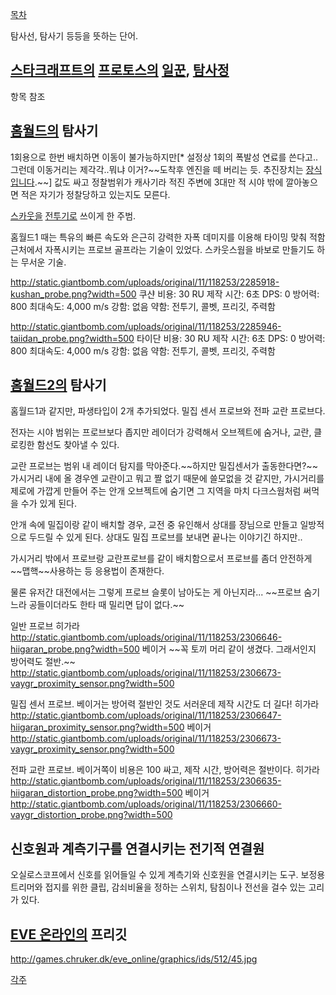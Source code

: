 [[목차]]
{{{+1 Probe}}}

탐사선, 탐사기 등등을 뜻하는 단어.

== [[스타크래프트]]의 [[프로토스]]의 [[일꾼]], [[탐사정]] ==

항목 참조
== [[홈월드]]의 탐사기 ==
1회용으로 한번 배치하면 이동이 불가능하지만[* 설정상 1회의 폭발성 연료를 쓴다고..그런데 이동거리는 제각각..뭐냐 이거?~~도착후 엔진을 떼 버리는 듯. 추진장치는 [[장식]]입니다.~~] 값도 싸고 정찰범위가 캐사기라 적진 주변에 3대만 적 시야 밖에 깔아놓으면 적은 자기가 정찰당하고 있는지도 모른다.

[[스카웃]]을 [[전투기]]로 쓰이게 한 주범.

홈월드1 때는 특유의 빠른 속도와 은근히 강력한 자폭 데미지를 이용해 타이밍 맞춰 적함 근처에서 자폭시키는 프로브 골프라는 기술이 있었다. 스카웃스웜을 바보로 만들기도 하는 무서운 기술.

http://static.giantbomb.com/uploads/original/11/118253/2285918-kushan_probe.png?width=500 쿠샨
비용: 30 RU
제작 시간: 6초
DPS: 0
방어력: 800
최대속도: 4,000 m/s
강함: 없음
약함: 전투기, 콜벳, 프리깃, 주력함

http://static.giantbomb.com/uploads/original/11/118253/2285946-taiidan_probe.png?width=500 타이단
비용: 30 RU
제작 시간: 6초
DPS: 0
방어력: 800
최대속도: 4,000 m/s
강함: 없음
약함: 전투기, 콜벳, 프리깃, 주력함
== [[홈월드2]]의 탐사기 ==
홈월드1과 같지만, 파생타입이 2개 추가되었다.
밀집 센서 프로브와 전파 교란 프로브다.

전자는 시야 범위는 프로브보다 좁지만 레이더가 강력해서 오브젝트에 숨거나, 교란, 클로킹한 함선도 찾아낼 수 있다.

교란 프로브는 범위 내 레이더 탐지를 막아준다.~~하지만 밀집센서가 출동한다면?~~ 가시거리 내에 올 경우엔 교란이고 뭐고 짤 없기 때문에 쓸모없을 것 같지만, 가시거리를 제로에 가깝게 만들어 주는 안개 오브젝트에 숨기면 그 지역을 마치 다크스웜처럼 써먹을 수가 있게 된다.

안개 속에 밀집이랑 같이 배치할 경우, 교전 중 유인해서 상대를 장님으로 만들고 일방적으로 두드릴 수 있게 된다. 상대도 밀집 프로브를 보내면 끝나는 이야기긴 하지만..

가시거리 밖에서 프로브랑 교란프로브를 같이 배치함으로서 프로브를 좀더 안전하게 ~~맵핵~~사용하는 등 응용법이 존재한다.

물론 유저간 대전에서는 그렇게 프로브 슬롯이 남아도는 게 아닌지라...
~~프로브 숨기느라 공들이더라도 한타 때 밀리면 답이 없다.~~

일반 프로브
히가라
http://static.giantbomb.com/uploads/original/11/118253/2306646-hiigaran_probe.png?width=500 
베이거 ~~꼭 토끼 머리 같이 생겼다. 그래서인지 방어력도 절반.~~
http://static.giantbomb.com/uploads/original/11/118253/2306673-vaygr_proximity_sensor.png?width=500 

밀집 센서 프로브. 
베이거는 방어력 절반인 것도 서러운데 제작 시간도 더 길다!
히가라
http://static.giantbomb.com/uploads/original/11/118253/2306647-hiigaran_proximity_sensor.png?width=500 
베이거
http://static.giantbomb.com/uploads/original/11/118253/2306673-vaygr_proximity_sensor.png?width=500 

전파 교란 프로브. 
베이거쪽이 비용은 100 싸고, 제작 시간, 방어력은 절반이다. 
히가라
http://static.giantbomb.com/uploads/original/11/118253/2306635-hiigaran_distortion_probe.png?width=500 
베이거
http://static.giantbomb.com/uploads/original/11/118253/2306660-vaygr_distortion_probe.png?width=500 
== 신호원과 계측기구를 연결시키는 전기적 연결원 ==
오실로스코프에서 신호를 읽어들일 수 있게 계측기와 신호원을 연결시키는 도구. 보정용 트리머와 접지를 위한 클립, 감쇠비율을 정하는 스위치, 탐침이나 전선을 걸수 있는 고리가 있다.

== [[EVE 온라인]]의 프리깃 ==
http://games.chruker.dk/eve_online/graphics/ids/512/45.jpg

[[각주]]
